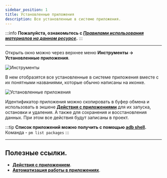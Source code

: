 ```yaml
---
sidebar_position: 1
title: Установленные приложения
description: Все установленные в системе приложения.
---
```

:::info **Пожалуйста, ознакомьтесь с [*Правилами использования материалов на данном ресурсе*](../Disclaimer).**
:::
_______________________________________________
Открыть окно можно через верхнее меню **Инструменты → Установленные приложения**.  

![Инструменты](./assets/Installed_App_pic1.png)   
  
В нем отобразятся все установленные в системе приложения вместе с их понятными названиями, которые обычно написаны на иконке.  

![Установленные приложения](./assets/Installed_App_pic2.png)   

Идентификатор приложения можно скопировать в буфер обмена и использовать в экшене [**Действия с приложениями**](../Android/ProLite/App) для их запуска, остановки и удаления. А также для сохранения и восстановления данных. При этом все действия будут записаны в проект.

:::tip **Список приложений можно получить с помощью [adb shell](../Android/ProLite/ADB_Shell#adb-shell).**
Команда - `pm list packages`
:::
_______________________________________________  
## Полезные ссылки.   
- [**Действия с приложением**](../Android/ProLite/App).  
- [**Автоматизация работы в приложениях**](../get-started/apps).   
